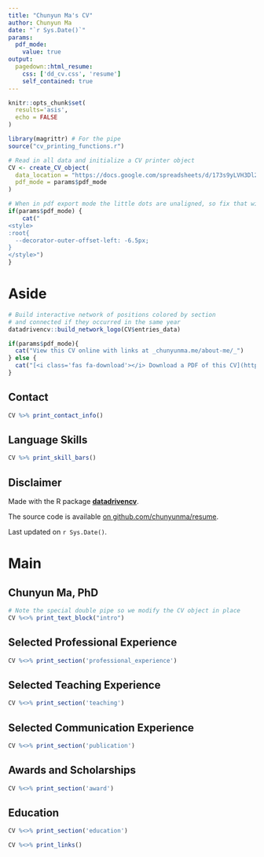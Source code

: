 ```yaml
---
title: "Chunyun Ma's CV"
author: Chunyun Ma
date: "`r Sys.Date()`"
params:
  pdf_mode:
    value: true
output:
  pagedown::html_resume:
    css: ['dd_cv.css', 'resume']
    self_contained: true
---
```


```r
knitr::opts_chunk$set(
  results='asis', 
  echo = FALSE
)

library(magrittr) # For the pipe
source("cv_printing_functions.r")

# Read in all data and initialize a CV printer object
CV <- create_CV_object(
  data_location = "https://docs.google.com/spreadsheets/d/173s9yLVH3Dl23ws9FxG06qU5p8SBvb15lQUWVOutI0I/edit?usp=sharing",  
  pdf_mode = params$pdf_mode
)

```


```r
# When in pdf export mode the little dots are unaligned, so fix that with some conditional CSS.
if(params$pdf_mode) {
    cat("
<style>
:root{
  --decorator-outer-offset-left: -6.5px;
}
</style>")
}
```


Aside
================================================================================

```r
# Build interactive network of positions colored by section
# and connected if they occurred in the same year
datadrivencv::build_network_logo(CV$entries_data)
```


```r
if(params$pdf_mode){
  cat("View this CV online with links at _chunyunma.me/about-me/_")
} else {
  cat("[<i class='fas fa-download'></i> Download a PDF of this CV](https://github.com/chunyunma/resume/raw/main/resume.pdf)")
}
```

Contact {#contact}
--------------------------------------------------------------------------------

```r
CV %>% print_contact_info()
```



Language Skills {#skills}
--------------------------------------------------------------------------------

```r
CV %>% print_skill_bars()
```



Disclaimer {#disclaimer}
--------------------------------------------------------------------------------

Made with the R package [**datadrivencv**](http://nickstrayer.me/datadrivencv/index.html). 

The source code is available [on github.com/chunyunma/resume](https://github.com/chunyunma/resume).

Last updated on `r Sys.Date()`.



Main
================================================================================

Chunyun Ma, PhD {#title}
--------------------------------------------------------------------------------

```r
# Note the special double pipe so we modify the CV object in place
CV %<>% print_text_block("intro") 
```





<!-- Research Experience {data-icon=laptop} -->
<!-- -------------------------------------------------------------------------------- -->
<!--  -->
<!-- ```{r} -->
<!-- CV %<>% print_section('research_positions') -->
<!-- ``` -->



<!-- Industry Experience {data-icon=suitcase} -->
<!-- -------------------------------------------------------------------------------- -->
<!--  -->
<!-- ::: aside -->
<!-- ```{r} -->
<!-- CV %<>% print_text_block('industy_experience_aside') -->
<!-- ``` -->
<!-- ::: -->
<!--  -->
<!-- ```{r} -->
<!-- CV %<>% print_section('industry_positions') -->
<!-- ``` -->

<!-- These breaks just force a new page so section doesnt get cut off -->
<!-- <br> -->
<!-- <br> -->
<!-- <br> -->

Selected Professional Experience {data-icon=suitcase}
--------------------------------------------------------------------------------

```r
CV %<>% print_section('professional_experience')
```

Selected Teaching Experience {data-icon=chalkboard-teacher}
--------------------------------------------------------------------------------

<!-- ::: aside -->
<!-- ```{r} -->
<!-- CV %<>% print_text_block('teaching_experience_aside') -->
<!-- ``` -->
<!-- ::: -->

```r
CV %<>% print_section('teaching')
```


<!-- Selected Data Science Writing {data-icon=chart-line} -->
<!-- -------------------------------------------------------------------------------- -->
<!--  -->
<!-- ::: aside -->
<!-- ```{r} -->
<!-- CV %<>% print_text_block('data_science_writing_aside') -->
<!-- ``` -->
<!-- ::: -->
<!--  -->
<!-- ```{r} -->
<!-- CV %<>% print_section('data_science_writings') -->
<!-- ``` -->



<!-- Selected Press (About)  {data-icon=newspaper} -->
<!-- -------------------------------------------------------------------------------- -->
<!--  -->
<!-- ```{r} -->
<!-- CV %<>% print_section('about_me_press') -->
<!-- ``` -->
<!--  -->
<!--  -->
<!-- <br> -->
<!-- <br> -->
<!--  -->

<!-- Selected Press (By)  {data-icon=newspaper} -->
<!-- -------------------------------------------------------------------------------- -->
<!--  -->
<!-- ```{r} -->
<!-- CV %<>% print_section('by_me_press') -->
<!-- ``` -->



Selected Communication Experience {data-icon=book}
--------------------------------------------------------------------------------

```r
CV %<>% print_section('publication')
```

<!--  -->
<!--  -->
<!-- ```{r} -->
<!-- CV %<>% print_links() -->
<!-- ``` -->

Awards and Scholarships {data-icon=award}
--------------------------------------------------------------------------------

```r
CV %<>% print_section('award')
```



Education {data-icon=graduation-cap data-concise=true}
--------------------------------------------------------------------------------

```r
CV %<>% print_section('education')
```

```r
CV %<>% print_links()
```

